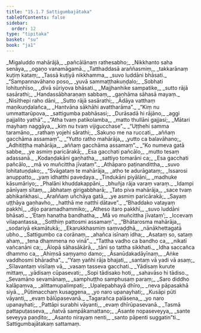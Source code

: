 ```yaml
---
title: "15.1.7 Sattigumbajātaka"
tableOfContents: false
sidebar:
  order: 12
type: "tipitaka"
basket: "su"
book: "ja1"
---
```



<DynamicBreadcrumb />

<Division number="159" book="ja1" bookNo="22" page="174">

<Paragraph number="3017" type="verses" book="ja1">
_Migaluddo mahārājā,_  
_pañcālānaṃ rathesabho;_  
_Nikkhanto saha senāya,_  
_ogaṇo vanamāgamā._  

</Paragraph>

</Division>
<Division number="160" book="ja1" bookNo="22" page="174">

<Paragraph number="3018" type="verses" book="ja1">
_Tatthaddasā araññasmiṃ,_  
_takkarānaṃ kuṭiṃ kataṃ;_  
_Tassā kuṭiyā nikkhamma,_  
_suvo luddāni bhāsati._  

</Paragraph>

</Division>
<Division number="161" book="ja1" bookNo="22" page="223">

<Paragraph number="3019" type="verses" book="ja1">
_“Sampannavāhano poso,_  
_yuvā sammaṭṭhakuṇḍalo;_  
_Sobhati lohituṇhīso,_  
_divā sūriyova bhāsati._  

</Paragraph>

</Division>
<Division number="162" book="ja1" bookNo="22" page="223">

<Paragraph number="3020" type="verses" book="ja1">
_Majjhanhike sampatike,_  
_sutto rājā sasārathi;_  
_Handassābharaṇaṃ sabbaṃ,_  
_gaṇhāma sāhasā mayaṃ._  

</Paragraph>

</Division>
<Division number="163" book="ja1" bookNo="22" page="223">

<Paragraph number="3021" type="verses" book="ja1">
_Nisīthepi raho dāni,_  
_Sutto rājā sasārathi;_  
_Ādāya vatthaṃ maṇikuṇḍalañca,_  
_Hantvāna sākhāhi avattharāma”._  

</Paragraph>

</Division>
<Division number="164" book="ja1" bookNo="22" page="223">

<Paragraph number="3022" type="verses" book="ja1">
_“Kiṃ nu ummattarūpova,_  
_sattigumba pabhāsasi;_  
_Durāsadā hi rājāno,_  
_aggi pajjalito yathā”._  

</Paragraph>

</Division>
<Division number="165" book="ja1" bookNo="22" page="223">

<Paragraph number="3023" type="verses" book="ja1">
_“Atha tvaṃ patikolamba,_  
_matto thullāni gajjasi;_  
_Mātari mayhaṃ naggāya,_  
_kiṃ nu tvaṃ vijigucchase”._  

</Paragraph>

</Division>
<Division number="166" book="ja1" bookNo="22" page="223">

<Paragraph number="3024" type="verses" book="ja1">
_“Uṭṭhehi samma taramāno,_  
_rathaṃ yojehi sārathi;_  
_Sakuṇo me na ruccati,_  
_aññaṃ gacchāma assamaṃ”._  

</Paragraph>

</Division>
<Division number="167" book="ja1" bookNo="22" page="223">

<Paragraph number="3025" type="verses" book="ja1">
_“Yutto ratho mahārāja,_  
_yutto ca balavāhano;_  
_Adhitiṭṭha mahārāja,_  
_aññaṃ gacchāma assamaṃ”._  

</Paragraph>

</Division>
<Division number="168" book="ja1" bookNo="22" page="224">

<Paragraph number="3026" type="verses" book="ja1">
_“Ko numeva gatā sabbe,_  
_ye asmiṃ paricārakā;_  
_Esa gacchati pañcālo,_  
_mutto tesaṃ adassanā._  

</Paragraph>

</Division>
<Division number="169" book="ja1" bookNo="22" page="224">

<Paragraph number="3027" type="verses" book="ja1">
_Kodaṇḍakāni gaṇhatha,_  
_sattiyo tomarāni ca;_  
_Esa gacchati pañcālo,_  
_mā vo muñcittha jīvataṃ”._  

</Paragraph>

</Division>
<Division number="170" book="ja1" bookNo="22" page="224">

<Paragraph number="3028" type="verses" book="ja1">
_Athāparo paṭinandittha,_  
_suvo lohitatuṇḍako;_  
_“Svāgataṃ te mahārāja,_  
_atho te adurāgataṃ;_  
_Issarosi anuppatto,_  
_yaṃ idhatthi pavedaya._  

</Paragraph>

</Division>
<Division number="171" book="ja1" bookNo="22" page="224">

<Paragraph number="3029" type="verses" book="ja1">
_Tindukāni piyālāni,_  
_madhuke kāsumāriyo;_  
_Phalāni khuddakappāni,_  
_bhuñja rāja varaṃ varaṃ._  

</Paragraph>

</Division>
<Division number="172" book="ja1" bookNo="22" page="224">

<Paragraph number="3030" type="verses" book="ja1">
_Idampi pānīyaṃ sītaṃ,_  
_ābhataṃ girigabbharā;_  
_Tato piva mahārāja,_  
_sace tvaṃ abhikaṅkhasi._  

</Paragraph>

</Division>
<Division number="173" book="ja1" bookNo="22" page="224">

<Paragraph number="3031" type="verses" book="ja1">
_Araññaṃ uñchāya gatā,_  
_ye asmiṃ paricārakā;_  
_Sayaṃ uṭṭhāya gaṇhavho,_  
_hatthā me natthi dātave”._  

</Paragraph>

</Division>
<Division number="174" book="ja1" bookNo="22" page="224">

<Paragraph number="3032" type="verses" book="ja1">
_“Bhaddako vatayaṃ pakkhī,_  
_dijo paramadhammiko;_  
_Atheso itaro pakkhī,_  
_suvo luddāni bhāsati._  

</Paragraph>

</Division>
<Division number="175" book="ja1" bookNo="22" page="224">

<Paragraph number="3033" type="verses" book="ja1">
_‘Etaṃ hanatha bandhatha,_  
_Mā vo muñcittha jīvataṃ’;_  
_Iccevaṃ vilapantassa,_  
_Sotthiṃ pattosmi assamaṃ”._  

</Paragraph>

</Division>
<Division number="176" book="ja1" bookNo="22" page="224">

<Paragraph number="3034" type="verses" book="ja1">
_“Bhātarosma mahārāja,_  
_sodariyā ekamātukā;_  
_Ekarukkhasmiṃ saṃvaḍḍhā,_  
_nānākhettagatā ubho._  

</Paragraph>

</Division>
<Division number="177" book="ja1" bookNo="22" page="224">

<Paragraph number="3035" type="verses" book="ja1">
_Sattigumbo ca corānaṃ,_  
_ahañca isīnaṃ idha;_  
_Asataṃ so, sataṃ ahaṃ,_  
_tena dhammena no vinā”._  

</Paragraph>

</Division>
<Division number="178" book="ja1" bookNo="22" page="224">

<Paragraph number="3036" type="verses" book="ja1">
_“Tattha vadho ca bandho ca,_  
_nikatī vañcanāni ca;_  
_Ālopā sāhasākārā,_  
_tāni so tattha sikkhati._  

</Paragraph>

</Division>
<Division number="179" book="ja1" bookNo="22" page="224">

<Paragraph number="3037" type="verses" book="ja1">
_Idha saccañca dhammo ca,_  
_Ahiṃsā saṃyamo damo;_  
_Āsanūdakadāyīnaṃ,_  
_Aṅke vaddhosmi bhāradha”._  

</Paragraph>

</Division>
<Division number="180" book="ja1" bookNo="22" page="116">

<Paragraph number="3038" type="verses" book="ja1">
_“Yaṃ yañhi rāja bhajati,_  
_santaṃ vā yadi vā asaṃ;_  
_Sīlavantaṃ visīlaṃ vā,_  
_vasaṃ tasseva gacchati._  

</Paragraph>

</Division>
<Division number="181" book="ja1" bookNo="22" page="116">

<Paragraph number="3039" type="verses" book="ja1">
_Yādisaṃ kurute mittaṃ,_  
_yādisaṃ cūpasevati;_  
_Sopi tādisako hoti,_  
_sahavāso hi tādiso._  

</Paragraph>

</Division>
<Division number="182" book="ja1" bookNo="22" page="116">

<Paragraph number="3040" type="verses" book="ja1">
_Sevamāno sevamānaṃ,_  
_samphuṭṭho samphusaṃ paraṃ;_  
_Saro diddho kalāpaṃva,_  
_alittamupalimpati;_  
_Upalepabhayā dhīro,_  
_neva pāpasakhā siyā._  

</Paragraph>

</Division>
<Division number="183" book="ja1" bookNo="22" page="116">

<Paragraph number="3041" type="verses" book="ja1">
_Pūtimacchaṃ kusaggena,_  
_yo naro upanayhati;_  
_Kusāpi pūti vāyanti,_  
_evaṃ bālūpasevanā._  

</Paragraph>

</Division>
<Division number="184" book="ja1" bookNo="22" page="116">

<Paragraph number="3042" type="verses" book="ja1">
_Tagarañca palāsena,_  
_yo naro upanayhati;_  
_Pattāpi surabhi vāyanti,_  
_evaṃ dhīrūpasevanā._  

</Paragraph>

</Division>
<Division number="185" book="ja1" bookNo="22" page="117">

<Paragraph number="3043" type="verses" book="ja1">
_Tasmā pattapuṭasseva,_  
_ñatvā sampākamattano;_  
_Asante nopaseveyya,_  
_sante seveyya paṇḍito;_  
_Asanto nirayaṃ nenti,_  
_santo pāpenti suggatin”ti._  


</Paragraph>
</Division>

<Paragraph number="3044" type="center" book="ja1">
Sattigumbajātakaṃ sattamaṃ.
</Paragraph>